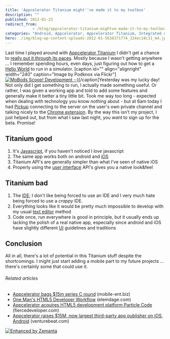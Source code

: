 ```yaml
---
title: 'Appcelerator Titanium might''ve made it to my toolbox'
description: ""
published: 2012-01-23
redirect_from: 
            - /blog/appcelerator-titanium-mightve-made-it-to-my-toolbox/swizec/3506
categories: "Android, Appcelerator, Appcelerator Titanium, Integrated development environment, IOS, JavaScript, Programming, Titanium, Uncategorized, User interface"
hero: ./img/blog-wp-content-uploads-2012-01-5638371774_324ec18c31_m4.jpg
---
```

Last time I played around with [Appcelerator Titanium](http://www.appcelerator.com/ "Appcelerator Titanium") I didn't get a chance to [really put it through its paces](http://swizec.com/blog/i-learned-two-things-today-11-8/swizec/2150). Mostly because I wasn't getting anywhere ... I remember spending hours, even days, just figuring out how to get a [Hello World](http://en.wikipedia.org/wiki/Hello_world_program "Hello world program") to run in a simulator. \[caption id="" align="alignright" width="240" caption="Image by Podknox via Flickr"][![MoBods Scoop! Development ;-)](./img/blog-wp-content-uploads-2012-01-5638371774_324ec18c31_m4.jpg "MoBods Scoop! Development ;-)")](http://www.flickr.com/photos/91198056@N00/5638371774)\[/caption]Yesterday was my lucky day! Not only did I get something to run, I actually made something useful. Or rather, I was given a working app and told to add some features and generally make it better a tiny little bit. Took me way too long - expected when dealing with technology you know _nothing_ about - but at 6am today I had [Pickup](http://www.pickup.io/) connecting to the server on the user's own private channel and talking nicely to the [Chrome extension](http://googlevoiceblog.blogspot.com/2010/01/new-google-voice-extension-for-chrome.html "Chrome extension"). By the way this isn't my project, I just helped out, but from what I saw last night, you _want_ to sign up for the beta. Promise!

## Titanium good

1. It's [Javascript](http://en.wikipedia.org/wiki/JavaScript "JavaScript"), if you haven't noticed I _love_ javascript
2. The same app works both on android and [iOS](http://www.apple.com/ios "IOS")
3. Titanium API's are generally simpler than what I've seen of native iOS
4. Properly using the [user interface](http://en.wikipedia.org/wiki/User_interface "User interface") API's gives you a native look&feel

## Titanium bad

1. The [IDE](http://en.wikipedia.org/wiki/Integrated_development_environment "Integrated development environment"); I don't like being forced to use an IDE and I very much hate being forced to use a _crappy_ IDE.
2. Everything looks like it would be pretty much impossible to develop with my usual [text editor](http://en.wikipedia.org/wiki/Text_editor "Text editor") method
3. Code once, run everywhere is good in principle, but it usually ends up lacking the polish of a real native app, especially since android and iOS have slightly different [UI](http://en.wikipedia.org/wiki/User_interface "User interface") guidelines and traditions

## Conclusion

All in all, there's a lot of potential in this Titanium stuff despite the shortcomings. I might just start adding a mobile part to my future projects ... there's certainly some that could use it.

###### Related articles

- [Appcelerator bags $15m series C round](http://www.mobile-ent.biz/news/read/appcelerator-bags-15m-series-c-round/016007) (mobile-ent.biz)
- [One Man's HTML5 Developer Workflow](http://blog.elemdage.com/technology/one-mans-html5-developer-workflow) (elemdage.com)
- [Appcelerator acquires HTML5 development platform Particle Code](http://www.fiercedeveloper.com/story/appcelerator-acquires-html5-development-platform-particle-code/2011-10-24) (fiercedeveloper.com)
- [Appcelerator raises $15M, now largest third-party app publisher on iOS, Android](http://venturebeat.com/2011/11/01/appcelerator-raises-15m/) (venturebeat.com)

[![Enhanced by Zemanta](http://img.zemanta.com/zemified_e.png?x-id=41f5b6aa-6958-4ac1-95b3-78f47d955e65)](http://www.zemanta.com/ "Enhanced by Zemanta")